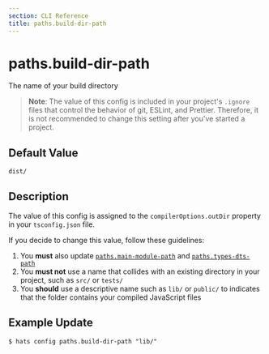 ```yaml
---
section: CLI Reference
title: paths.build-dir-path
---
```


# paths.build-dir-path

The name of your build directory

> **Note**: The value of this config is included in your project's `.ignore` files that control the behavior of git, ESLint, and Prettier. Therefore, it is not recommended to change this setting after you've started a project.

## Default Value

`dist/`

## Description

The value of this config is assigned to the `compilerOptions.outDir` property in your `tsconfig.json` file.

If you decide to change this value, follow these guidelines:

1. You **must** also update [`paths.main-module-path`](/docs/cli-reference/paths-main-module-path/) and [`paths.types-dts-path`](/docs/cli-reference/paths-types-dts-path/)
1. You **must not** use a name that collides with an existing directory in your project, such as `src/` or `tests/`
1. You **should** use a descriptive name such as `lib/` or `public/` to indicates that the folder contains your compiled JavaScript files

## Example Update

```
$ hats config paths.build-dir-path "lib/"
```
